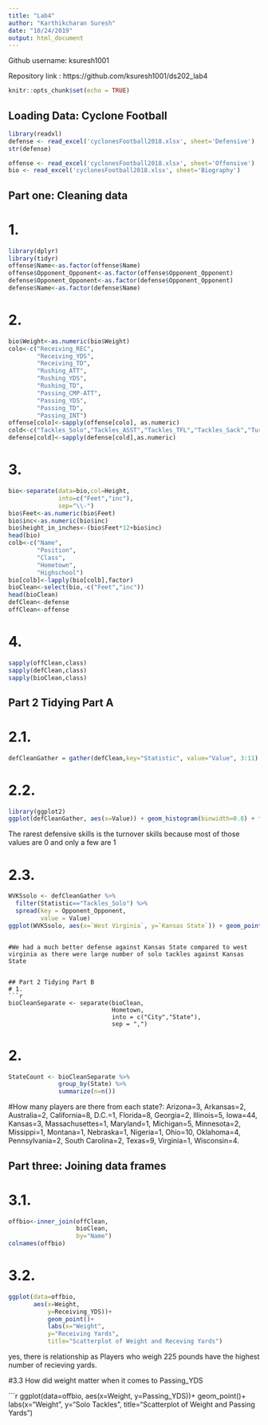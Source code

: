```yaml
---
title: "Lab4"
author: "Karthikcharan Suresh"
date: "10/24/2019"
output: html_document
---
```

Github username: ksuresh1001

Repository link : https://github.com/ksuresh1001/ds202_lab4

```r
knitr::opts_chunk$set(echo = TRUE)
```
## Loading Data: Cyclone Football 

```r
library(readxl)
defense <- read_excel('cyclonesFootball2018.xlsx', sheet='Defensive')
str(defense)
```

```r
offense <- read_excel('cyclonesFootball2018.xlsx', sheet='Offensive')
bio <- read_excel('cyclonesFootball2018.xlsx', sheet='Biography')
```


## Part one: Cleaning data
# 1.
```r
library(dplyr)
library(tidyr)
offense$Name<-as.factor(offense$Name)
offense$Opponent_Opponent<-as.factor(offense$Opponent_Opponent)
defense$Opponent_Opponent<-as.factor(defense$Opponent_Opponent)
defense$Name<-as.factor(defense$Name)
```

# 2.
```r
bio$Weight<-as.numeric(bio$Weight)
colo<-c("Receiving_REC",
        "Receiving_YDS",
        "Receiving_TD",
        "Rushing_ATT",
        "Rushing_YDS",
        "Rushing_TD",
        "Passing_CMP-ATT",
        "Passing_YDS",
        "Passing_TD",
        "Passing_INT")
offense[colo]<-sapply(offense[colo], as.numeric)
cold<-c("Tackles_Solo","Tackles_ASST","Tackles_TFL","Tackles_Sack","Turnover_FF","Turnover_FR","Turnover_INT","Pass_QBH","Pass_PB")
defense[cold]<-sapply(defense[cold],as.numeric)
```

# 3.
```r
bio<-separate(data=bio,col=Height,
              into=c("Feet","inc"),
              sep="\\-")
bio$Feet<-as.numeric(bio$Feet)
bio$inc<-as.numeric(bio$inc)
bio$height_in_inches<-(bio$Feet*12+bio$inc)
head(bio)
colb<-c("Name",
        "Position",
        "Class",
        "Hometown",
        "Highschool")
bio[colb]<-lapply(bio[colb],factor)
bioClean<-select(bio,-c("Feet","inc"))
head(bioClean)
defClean<-defense
offClean<-offense
```

# 4.
```r
sapply(offClean,class)
sapply(defClean,class)
sapply(bioClean,class)
```

## Part 2 Tidying Part A
# 2.1.
```r
defCleanGather = gather(defClean,key="Statistic", value="Value", 3:11)
```

# 2.2.
```r
library(ggplot2)
ggplot(defCleanGather, aes(x=Value)) + geom_histogram(binwidth=0.8) + facet_wrap(~Statistic)
```

The rarest defensive skills is the turnover skills because most of those values are 0 and only a few are 1

# 2.3.
```r
WVKSsolo <- defCleanGather %>%
  filter(Statistic=="Tackles_Solo") %>% 
  spread(key = Opponent_Opponent,
         value = Value)
ggplot(WVKSsolo, aes(x=`West Virginia`, y=`Kansas State`)) + geom_point() + ggtitle("Solo Tackles Against West Virginia and Kansas State")
```
```

#We had a much better defense against Kansas State compared to west virginia as there were large number of solo tackles against Kansas State


## Part 2 Tidying Part B
# 1.
```r
bioCleanSeparate <- separate(bioClean, 
                             Hometown, 
                             into = c("City","State"), 
                             sep = ",")
```

# 2.
```r
StateCount <- bioCleanSeparate %>% 
              group_by(State) %>% 
              summarize(n=n())
```

#How many players are there from each state?: 
Arizona=3, Arkansas=2, Australia=2, California=8, D.C.=1, Florida=8, Georgia=2, Illinois=5, Iowa=44, Kansas=3, Massachusettes=1, Maryland=1, Michigan=5, Minnesota=2, Missippi=1, Montana=1, Nebraska=1, Nigeria=1, Ohio=10, Oklahoma=4, Pennsylvania=2, South Carolina=2, Texas=9, Virginia=1, Wisconsin=4.

## Part three: Joining data frames

# 3.1.

```r
offbio<-inner_join(offClean,
                   bioClean,
                   by="Name")
colnames(offbio)
```

# 3.2.

```r
ggplot(data=offbio,
       aes(x=Weight,
           y=Receiving_YDS))+
           geom_point()+  
           labs(x="Weight",
           y="Receiving Yards",
           title="Scatterplot of Weight and Receving Yards")
```

yes, there is relationship as Players who weigh 225 pounds have the highest number of recieving yards. 

#3.3 How did weight matter when it comes to Passing_YDS

```r
ggplot(data=offbio,
       aes(x=Weight,
           y=Passing_YDS))+
           geom_point()+  
           labs(x="Weight",
           y="Solo Tackles",
           title="Scatterplot of Weight and Passing Yards")
           